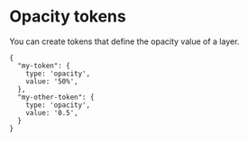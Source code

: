 # Opacity tokens

You can create tokens that define the opacity value of a layer.

```
{
  "my-token": {
    type: 'opacity',
    value: '50%',
  },
  "my-other-token": {
    type: 'opacity',
    value: '0.5',
  }
}
```
